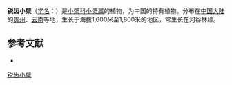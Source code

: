 {{Speciesbox
| name = 锐齿小檗
| status = 
| status_system = 
| image =
| genus = Berberis
| species = arguta
| authority = (Franch.) Schneid.
}}

'''锐齿小檗'''（[[学名|学名]]：{{lang|la|''Berberis arguta''}}）是[[小檗科|小檗科]][[小檗属|小檗属]]的植物，为中国的特有植物。分布在[[中国大陆|中国大陆]]的[[贵州|贵州]]、[[云南|云南]]等地，生长于海拔1,600米至1,800米的地区，常生长在河谷林缘。

== 参考文献 ==
<div class="references-small">
* {{FRPS|锐齿小檗}}
</div>
{{Taxonbar|from=Q15225455}}

[[Category:小檗属|锐齿小檗]]


{{植物小作品}}